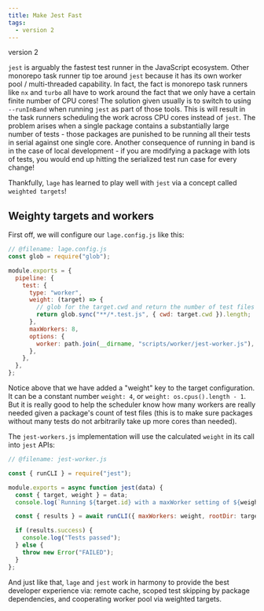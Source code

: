 ```yaml
---
title: Make Jest Fast
tags:
  - version 2
---
```



<Badge>version 2</Badge>

`jest` is arguably the fastest test runner in the JavaScript ecosystem. Other monorepo task runner tip toe around `jest` because it has its own worker pool / multi-threaded capability. In fact, the fact is monorepo task runners like `nx` and `turbo` all have to work around the fact that we only have a certain finite number of CPU cores! The solution given usually is to switch to using `--runInBand` when running `jest` as part of those tools. This is will result in the task runners scheduling the work across CPU cores instead of `jest`. The problem arises when a single package contains a substantially large number of tests - those packages are punished to be running all their tests in serial against one single core. Another consequence of running in band is in the case of local development - if you are modifying a package with lots of tests, you would end up hitting the serialized test run case for every change!

Thankfully, `lage` has learned to play well with `jest` via a concept called `weighted targets`!

## Weighty targets and workers

First off, we will configure our `lage.config.js` like this:

```js
// @filename: lage.config.js
const glob = require("glob");

module.exports = {
  pipeline: {
    test: {
      type: "worker",
      weight: (target) => {
        // glob for the target.cwd and return the number of test files
        return glob.sync("**/*.test.js", { cwd: target.cwd }).length;
      },
      maxWorkers: 8,
      options: {
        worker: path.join(__dirname, "scripts/worker/jest-worker.js"),
      },
    },
  },
};
```

Notice above that we have added a "weight" key to the target configuration. It can be a constant number `weight: 4`, or `weight: os.cpus().length - 1`. But it is really good to help the scheduler know how many workers are really needed given a package's count of test files (this is to make sure packages without many tests do not arbitrarily take up more cores than needed).

The `jest-workers.js` implementation will use the calculated `weight` in its call into `jest` APIs:

```js
// @filename: jest-worker.js

const { runCLI } = require("jest");

module.exports = async function jest(data) {
  const { target, weight } = data;
  console.log(`Running ${target.id} with a maxWorker setting of ${weight}`);

  const { results } = await runCLI({ maxWorkers: weight, rootDir: target.cwd, passWithNoTests: true, verbose: true }, [target.cwd]);

  if (results.success) {
    console.log("Tests passed");
  } else {
    throw new Error("FAILED");
  }
};
```

And just like that, `lage` and `jest` work in harmony to provide the best developer experience via: remote cache, scoped test skipping by package dependencies, and cooperating worker pool via weighted targets.
